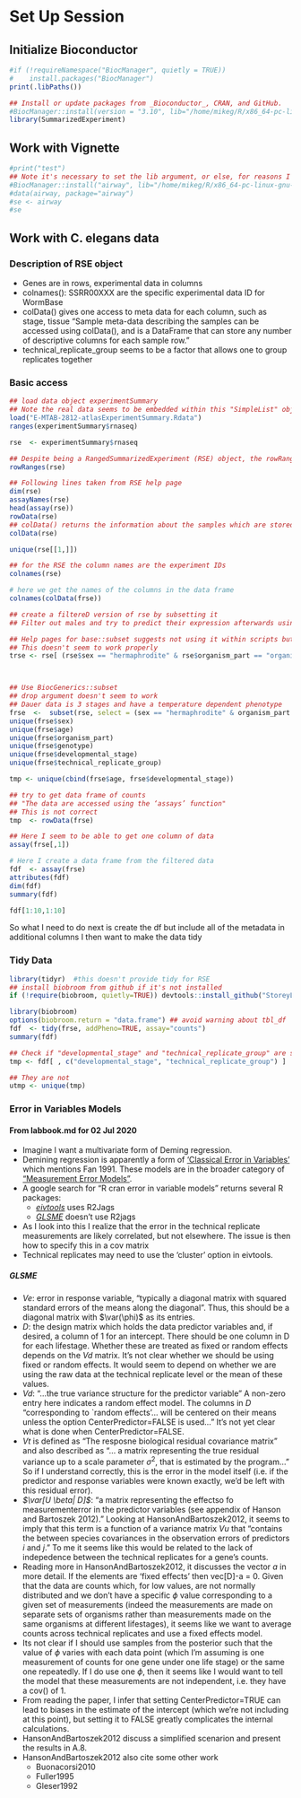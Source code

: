 # Set Up Session
## Initialize Bioconductor
```r
#if (!requireNamespace("BiocManager", quietly = TRUE))
#    install.packages("BiocManager")
print(.libPaths())

## Install or update packages from _Bioconductor_, CRAN, and GitHub.
#BiocManager::install(version = "3.10", lib="/home/mikeg/R/x86_64-pc-linux-gnu-library/3.6")
library(SummarizedExperiment)
```


## Work with Vignette 
```r
#print("test")
## Note it's necessary to set the lib argument, or else, for reasons I don't understand, it tries to use the global lib path
#BiocManager::install("airway", lib="/home/mikeg/R/x86_64-pc-linux-gnu-library/3.6")
#data(airway, package="airway") 
#se <- airway
#se
```

## Work with C. elegans data

### Description of RSE object
- Genes are in rows, experimental data in columns
- colnames(): SSRR00XXX are the specific experimental data ID for WormBase
- colData() gives one access to meta data for each column, such as stage, tissue
"Sample meta-data describing the samples can be accessed using colData(), and is a DataFrame that can store any number of descriptive columns for each sample row."
- technical_replicate_group seems to be a factor that allows one to group replicates together

### Basic access


```r
## load data object experimentSummary
## Note the real data seems to be embedded within this "SimpleList" object
load("E-MTAB-2812-atlasExperimentSummary.Rdata")
ranges(experimentSummary$rnaseq)

rse  <- experimentSummary$rnaseq

## Despite being a RangedSummarizedExperiment (RSE) object, the rowRanges info doesn't seem to be used
rowRanges(rse)

## Following lines taken from RSE help page
dim(rse)
assayNames(rse)
head(assay(rse))
rowData(rse)
## colData() returns the information about the samples which are stored in a DataFrame
colData(rse)

unique(rse[[1,]])

## for the RSE the column names are the experiment IDs 
colnames(rse)

# here we get the names of the columns in the data frame
colnames(colData(frse))

## create a filtereD version of rse by subsetting it
## Filter out males and try to predict their expression afterwards using residuals

## Help pages for base::subset suggests not using it within scripts but use [] instead
## This doesn't seem to work properly
trse <- rse[ (rse$sex == "hermaphrodite" & rse$organism_part == "organism" & rse$genotype =="wild type genotype"), ]  



## Use BiocGenerics::subset
## drop argument doesn't seem to work
## Dauer data is 3 stages and have a temperature dependent phenotype
frse  <-  subset(rse, select = (sex == "hermaphrodite" & organism_part == "organism" & (genotype == "wild type genotype" |  genotype == "daf-2(e1370)III.")  ) )
unique(frse$sex)
unique(frse$age)
unique(frse$organism_part)
unique(frse$genotype)
unique(frse$developmental_stage)
unique(frse$technical_replicate_group)

tmp <- unique(cbind(frse$age, frse$developmental_stage))

```

```r
## try to get data frame of counts
## "The data are accessed using the ‘assays’ function"
## This is not correct
tmp  <- rowData(frse)

## Here I seem to be able to get one column of data
assay(frse[,1])

# Here I create a data frame from the filtered data
fdf  <- assay(frse)
attributes(fdf)
dim(fdf)
summary(fdf)

fdf[1:10,1:10]

```

So what I need to do next is create the df but include all of the metadata in additional columns
I then want to make the data tidy

### Tidy Data

```r
library(tidyr)  #this doesn't provide tidy for RSE
## install biobroom from github if it's not installed
if (!require(biobroom, quietly=TRUE)) devtools::install_github("StoreyLab/biobroom")

library(biobroom)
options(biobroom.return = "data.frame") ## avoid warning about tbl_df
fdf  <- tidy(frse, addPheno=TRUE, assay="counts")
summary(fdf)

## Check if "developmental_stage" and "technical_replicate_group" are synonyms
tmp <- fdf[ , c("developmental_stage", "technical_replicate_group") ]

## They are not
utmp <- unique(tmp)

```


### Error in Variables Models
#### From labbook.md for 02 Jul 2020
- Imagine I want a multivariate form of Deming regression.
- Demining regression is apparently a form of ['Classical Error in Variables'](https://stats.stackexchange.com/questions/54746/errors-in-variables-and-demings-multivariate-regression-assumptions) which mentions Fan 1991. 
These models are in the broader category of ["Measurement Error Models"](https://stats.stackexchange.com/questions/66046/regression-and-variable-with-errors-modelling-problem).
- A google search for "R cran error in variable models" returns several R packages: 
    - [*eivtools*](https://CRAN.R-project.org/package=eivtools) uses R2Jags 
    - [*GLSME*](https://CRAN.R-project.org/package=GLSME) doesn't use R2jags
- As I look into this I realize that the error in the technical replicate measurements are likely correlated, but not elsewhere.
The issue is then how to specify this in a cov matrix
- Technical replicates may need to use the 'cluster' option in eivtools.

##### GLSME
- *Ve*: error in response variable, "typically a diagonal matrix with squared standard errors of the means along the diagonal".
Thus, this should be a diagonal matrix with $\var(\phi)$ as its entries.
- *D*: the design matrix which holds the data predictor variables and, if desired, a column of 1 for an intercept.
There should be one column in D for each lifestage.
Whether these are treated as fixed or random effects depends on the *Vd* matrix.
It's not clear whether we should be using fixed or random effects. 
It would seem to depend on whether we are using the raw data at the technical replicate level or the mean of these values.
- *Vd*: "...the true variance structure for the predictor variable"
A non-zero entry here indicates a random effect model.
The columns in *D* "corresponding to `random effects'... will be centered on their means unless the option CenterPredictor=FALSE is used..."
It's not yet clear what is done when CenterPredictor=FALSE.
- *Vt* is defined as "The resposne biological residual covariance matrix" and also described as "... a matrix representing the true residual variance up to a scale parameter $\sigma^2$, that is estimated by the program..."
So if I understand correctly, this is the error in the model itself (i.e. if the predictor and response variables were known exactly, we'd be left with this residual error).
- *$\var[U \beta| D]$*: "a matrix representing the effectso fo measurementerror in the predictor variables (see appendix of Hanson and Bartoszek 2012)."
Looking at HansonAndBartoszek2012, it seems to imply that this term is a function of a variance matrix *Vu* that "contains the between species covariances in the observation errors of predictors $i$ and $j$."
To me it seems like this would be related to the lack of indepedence between the technical replicates for a gene's counts.
- Reading more in HansonAndBartoszek2012, it discusses the vector $a$ in more detail.
If the elements are 'fixed effects' then vec[D]-a = 0.
Given that the data are counts which, for low values, are not normally distributed and we don't have a specific $\phi$ value corresponding to a given set of measurements (indeed the measurements are made on separate sets of organisms rather than measurements made on the same organisms at different lifestages), it seems like we want to average counts across technical replicates and use a fixed effects model.
- Its not clear if I should use samples from the posterior such that the value of $\phi$ varies with each data point (which I'm assuming is one measurement of counts for one gene under one life stage) or the same one repeatedly.
If I do use one $\phi$, then it seems like I would want to tell the model that these measurements are not independent, i.e. they have a cov() of 1.
- From reading the paper, I infer that setting CenterPredictor=TRUE can lead to biases in the estimate of the intercept (which we're not including at this point), but setting it to FALSE greatly complicates the internal calculations.
- HansonAndBartoszek2012 discuss a simplified scenarion and present the results in A.8.
- HansonAndBartoszek2012 also cite some other work
    - Buonacorsi2010
    - Fuller1995
    - Gleser1992

